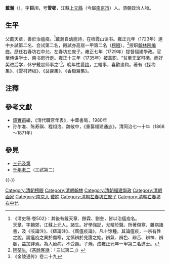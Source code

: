'''戴瀚'''（{{bd|1686年||1755年||Dai}}），字'''巨川'''，号'''雪邨'''，江蘇[[上元縣|上元縣]]（今屬[[南京市|南京市]]）人。清朝政治人物。

==生平==
父戴天章，善於治瘟疫。<ref>《清史稿·卷502》：其後有戴天章、餘霖、劉奎，皆以治瘟疫名。<br>天章，字麟郊，江蘇上元人。諸生。好學強記，尤精於醫。所著傷寒、雜病諸書，及《咳論注》、《瘧論注》、《廣瘟疫論》，凡十馀種。其論瘟疫，一宗有性之說。謂瘟疫之異於傷寒，尤慎辨於見證之始。辨氣、辨色、辨舌、辨神、辨脈，益加詳焉。為人療病，不受謝。子瀚，成雍正元年一甲第二名進士。</ref>戴瀚自幼能诗，在栖霞山读书。雍正元年（1723年）連中乡試第二名、会试第二名，殿試亦高居一甲第二名（[[榜眼|榜眼]]）。<ref>[[阮葵生|阮葵生]],《[[茶餘客話|茶餘客話]]：「三試第二」》</ref>授职[[翰林院|翰林院]][[编修|编修]]。歷任右春坊右中允、左春坊左庶子。雍正七年（1729年）提督福建學政。官至侍讲学士、南书房行走。雍正十三年（1735年）被革职，“贫至无室可栖，而好奖进后学，休宁戴震师事之”<ref>《金陵通传》卷二十九</ref>。晚年性愛[[梅|梅]]，工繪事，喜歡畫梅。著有《探梅集》、《雪村詩稿》、《艮齋集》、《香樹齋集》。

== 注釋 ==
{{reflist}}

==參考文獻==
{{refbegin}}
*[[錢實甫|錢實甫]]編，《清代職官年表》，中華書局，1980年
*孙尔准、陈寿祺、程祖洛、魏敬中，《重纂福建通志》，清同治七～十年（1868～1871年）
{{refend}}

==參見==
*[[三元及第|三元及第]]
*[[千年老二|千年老二]]（三試第二）
{{-}}
{{start box}}
{{s-off}}
{{s-before|[[程元章|程元章]]}}
{{s-title|[[清朝福建學政列表|提督福建學政]]|<small>雍正七年七月初四丁未（1729年7月29日）任</small>}}
{{s-after|[[楊炳|楊炳]]}}
{{end box}}

{{雍正元年癸卯恩科殿試金榜}}

{{DEFAULTSORT:Dai戴}}
[[Category:清朝榜眼|Category:清朝榜眼]]
[[Category:清朝翰林|Category:清朝翰林]]
[[Category:清朝福建學政|Category:清朝福建學政]]
[[Category:清朝画家|Category:清朝画家]]
[[Category:南京人|Category:南京人]]
[[Category:戴姓|]]
[[Category:清朝左春坊左庶子|Category:清朝左春坊左庶子]]
[[Category:清朝右春坊右中允|Category:清朝右春坊右中允]]